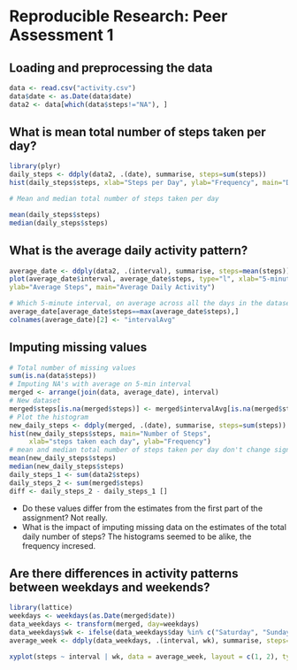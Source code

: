 # Reproducible Research: Peer Assessment 1

## Loading and preprocessing the data

```r
data <- read.csv("activity.csv")
data$date <- as.Date(data$date)
data2 <- data[which(data$steps!="NA"), ]
```

## What is mean total number of steps taken per day?

```r
library(plyr)
daily_steps <- ddply(data2, .(date), summarise, steps=sum(steps))
hist(daily_steps$steps, xlab="Steps per Day", ylab="Frequency", main="Daily Steps")

# Mean and median total number of steps taken per day

mean(daily_steps$steps)
median(daily_steps$steps)
```

## What is the average daily activity pattern?
```r
average_date <- ddply(data2, .(interval), summarise, steps=mean(steps))
plot(average_date$interval, average_date$steps, type="l", xlab="5-minute Interval", 
ylab="Average Steps", main="Average Daily Activity")

# Which 5-minute interval, on average across all the days in the dataset, contains the maximum number of steps?
average_date[average_date$steps==max(average_date$steps),]
colnames(average_date)[2] <- "intervalAvg"
```

## Imputing missing values
```r
# Total number of missing values
sum(is.na(data$steps))
# Imputing NA's with average on 5-min interval
merged <- arrange(join(data, average_date), interval)
# New dataset 
merged$steps[is.na(merged$steps)] <- merged$intervalAvg[is.na(merged$steps)]
# Plot the histogram
new_daily_steps <- ddply(merged, .(date), summarise, steps=sum(steps))
hist(new_daily_steps$steps, main="Number of Steps", 
     xlab="steps taken each day", ylab="Frequency")
# mean and median total number of steps taken per day don't change significantly
mean(new_daily_steps$steps)
median(new_daily_steps$steps)
daily_steps_1 <- sum(data2$steps)
daily_steps_2 <- sum(merged$steps)
diff <- daily_steps_2 - daily_steps_1 []
```

- Do these values differ from the estimates from the first part of the assignment?
Not really.
- What is the impact of imputing missing data on the estimates of the total daily number of steps?
The histograms seemed to be alike, the frequency incresed.

## Are there differences in activity patterns between weekdays and weekends?

```r
library(lattice)
weekdays <- weekdays(as.Date(merged$date))
data_weekdays <- transform(merged, day=weekdays)
data_weekdays$wk <- ifelse(data_weekdays$day %in% c("Saturday", "Sunday"),"Weekend", "Weekday")
average_week <- ddply(data_weekdays, .(interval, wk), summarise, steps=mean(steps))

xyplot(steps ~ interval | wk, data = average_week, layout = c(1, 2), type="l")
```